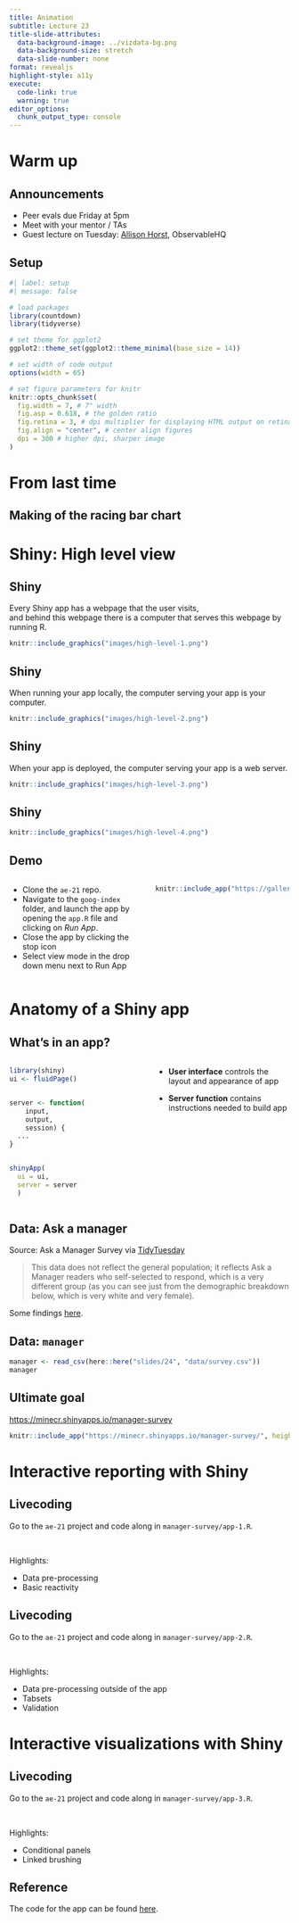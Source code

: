 ```yaml
---
title: Animation
subtitle: Lecture 23
title-slide-attributes:
  data-background-image: ../vizdata-bg.png
  data-background-size: stretch
  data-slide-number: none
format: revealjs
highlight-style: a11y
execute:
  code-link: true
  warning: true
editor_options: 
  chunk_output_type: console
---
```


# Warm up

## Announcements

-   Peer evals due Friday at 5pm
-   Meet with your mentor / TAs
-   Guest lecture on Tuesday: [Allison Horst](https://observablehq.com/@allisonhorst), ObservableHQ

## Setup {.smaller}

```r
#| label: setup
#| message: false

# load packages
library(countdown)
library(tidyverse)

# set theme for ggplot2
ggplot2::theme_set(ggplot2::theme_minimal(base_size = 14))

# set width of code output
options(width = 65)

# set figure parameters for knitr
knitr::opts_chunk$set(
  fig.width = 7, # 7" width
  fig.asp = 0.618, # the golden ratio
  fig.retina = 3, # dpi multiplier for displaying HTML output on retina
  fig.align = "center", # center align figures
  dpi = 300 # higher dpi, sharper image
)
```

# From last time

## Making of the racing bar chart

# Shiny: High level view

## Shiny {.center}

Every Shiny app has a webpage that the user visits, <br> and behind this webpage there is a computer that serves this webpage by running R.

```r
knitr::include_graphics("images/high-level-1.png")
```

## Shiny {.center}

When running your app locally, the computer serving your app is your computer.

```r
knitr::include_graphics("images/high-level-2.png")
```

## Shiny {.center}

When your app is deployed, the computer serving your app is a web server.

```r
knitr::include_graphics("images/high-level-3.png")
```

## Shiny {.center}


```r
knitr::include_graphics("images/high-level-4.png")
```

## Demo

:::: {.columns}

::: {.column width="50%"}
::: .task
- Clone the `ae-21` repo.
- Navigate to the `goog-index` folder, and launch the app by opening the `app.R` file and clicking on *Run App*.
- Close the app by clicking the stop icon
- Select view mode in the drop down menu next to Run App
:::
:::

::: {.column width="50%"}
```r
knitr::include_app("https://gallery.shinyapps.io/goog-trend-index/", height = "650px")
```
:::

::::

# Anatomy of a Shiny app

## What's in an app?

:::: {.columns}

::: {.column width="50%"}
```r
library(shiny)
ui <- fluidPage()


server <- function(
    input, 
    output, 
    session) {
  ...
}


shinyApp(
  ui = ui, 
  server = server
  )
```
:::

::: {.column width="50%"}
- **User interface** controls the layout and appearance of app

- **Server function** contains instructions needed to build app
:::

::::

## Data: Ask a manager

Source: Ask a Manager Survey via [TidyTuesday](https://github.com/rfordatascience/tidytuesday/tree/master/data/2021/2021-05-18)

> This data does not reflect the general population; it reflects Ask a Manager readers who self-selected to respond, which is a very different group (as you can see just from the demographic breakdown below, which is very white and very female).

Some findings [here](https://www.askamanager.org/2021/05/some-findings-from-24000-peoples-salaries.html).

## Data: `manager`

```r
manager <- read_csv(here::here("slides/24", "data/survey.csv"))
manager
```

##  Ultimate goal

::: {.medium .center-align}
[https://minecr.shinyapps.io/manager-survey](https://minecr.shinyapps.io/manager-survey/)
:::

```r
knitr::include_app("https://minecr.shinyapps.io/manager-survey/", height ="550px")
```

# Interactive reporting with Shiny

## Livecoding

::: task
Go to the `ae-21` project and code along in `manager-survey/app-1.R`.
:::

<br>

Highlights:

- Data pre-processing
- Basic reactivity

## Livecoding

::: task
Go to the `ae-21` project and code along in `manager-survey/app-2.R`.
:::

<br>

Highlights:

- Data pre-processing outside of the app
- Tabsets
- Validation

# Interactive visualizations with Shiny

## Livecoding

::: task
Go to the `ae-21` project and code along in `manager-survey/app-3.R`.
:::

<br>

Highlights:

- Conditional panels
- Linked brushing

## Reference

The code for the app can be found [here](https://github.com/vizdata-s23/vizdata-s23/blob/main/slides/24/manager-survey/app.R).
